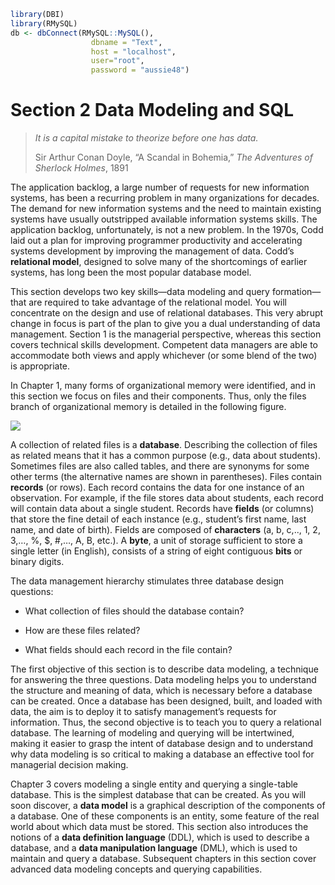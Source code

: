```r
library(DBI)
library(RMySQL)
db <- dbConnect(RMySQL::MySQL(),
                  dbname = "Text",
                  host = "localhost",
                  user="root",
                  password = "aussie48")
```
# Section 2 Data Modeling and SQL {.unnumbered}

> *It is a capital mistake to theorize before one has data.*
>
> Sir Arthur Conan Doyle, "A Scandal in Bohemia," *The Adventures of
> Sherlock Holmes*, 1891

The application backlog, a large number of requests for new information
systems, has been a recurring problem in many organizations for decades.
The demand for new information systems and the need to maintain existing
systems have usually outstripped available information systems skills.
The application backlog, unfortunately, is not a new problem. In the
1970s, Codd laid out a plan for improving programmer productivity and
accelerating systems development by improving the management of data.
Codd's **relational model**, designed to solve many of the shortcomings
of earlier systems, has long been the most popular database model.

This section develops two key skills---data modeling and query
formation---that are required to take advantage of the relational model.
You will concentrate on the design and use of relational databases. This very
abrupt change in focus is part of the plan to give you a dual
understanding of data management. Section 1 is the managerial
perspective, whereas this section covers technical skills development.
Competent data managers are able to accommodate both views and apply
whichever (or some blend of the two) is appropriate.

In Chapter 1, many forms of organizational memory were identified, and
in this section we focus on files and their components. Thus, only the
files branch of organizational memory is detailed in the following figure.

![](Figures/Section 2/Org Memory Files.png)

A collection of related files is a **database**. Describing the
collection of files as related means that it has a common purpose (e.g., data about students). Sometimes files are also called tables, and there
are synonyms for some other terms (the alternative names are shown in
parentheses). Files contain **records** (or rows). Each record contains
the data for one instance of an observation. For example, if
the file stores data about students, each record will contain data about
a single student. Records have **fields** (or columns) that store the
fine detail of each instance (e.g., student's first name, last name, and
date of birth). Fields are composed of **characters** (a, b, c,.., 1,
2, 3,..., %, $, #,..., A, B, etc.). A **byte**, a unit of
storage sufficient to store a single letter (in English),
consists of a string of eight contiguous **bits** or binary digits.

The data management hierarchy stimulates three database design
questions:

- What collection of files should the database contain?

- How are these files related?

- What fields should each record in the file contain?

The first objective of this section is to describe data modeling, a
technique for answering the three questions. Data modeling helps you to
understand the structure and meaning of data, which is necessary before
a database can be created. Once a database has been designed, built, and loaded with data, the aim is to deploy it to satisfy management's
requests for information. Thus, the second objective is to teach you to
query a relational database. The learning of modeling and querying will
be intertwined, making it easier to grasp the intent of database design
and to understand why data modeling is so critical to making a database
an effective tool for managerial decision making.

Chapter 3 covers modeling a single entity and querying a single-table
database. This is the simplest database that can be created. As you will soon discover, a **data model** is a graphical description of the
components of a database. One of these components is an entity, some
feature of the real world about which data must be stored. This section
also introduces the notions of a **data definition language** (DDL),
which is used to describe a database, and a **data manipulation language** (DML), which is used to maintain and query a database.
Subsequent chapters in this section cover advanced data modeling
concepts and querying capabilities.
